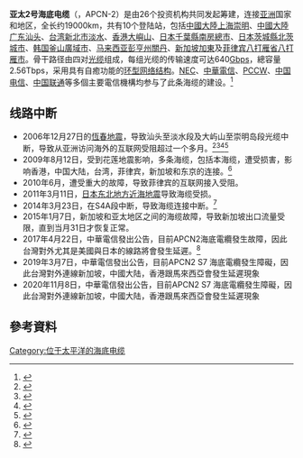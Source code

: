 '''亚太2号海底电缆'''（{{lang|en|Asia Pacific Cable Network-2}}，APCN-2）是由26个投资机构共同发起筹建，连接[[亚洲|亚洲]]国家和地区，全长约19000km，共有10个登陆站，包括[[中华人民共和国|中國大陸]][[上海|上海]][[崇明|崇明]]、[[中國大陸|中國大陸]][[广东|广东]][[汕头|汕头]]、[[中華民國|台湾]][[新北市|新北市]][[淡水區|淡水]]、[[香港|香港]][[大嶼山|大嶼山]]、[[日本|日本]][[千葉縣|千葉縣]][[南房總市|南房總市]]、[[日本|日本]][[茨城縣|茨城縣]][[北茨城市|北茨城市]]、[[韩国|韩国]][[釜山廣域市|釜山廣域市]]、[[马来西亚|马来西亚]][[彭亨州|彭亨州]][[關丹|關丹]]、[[新加坡|新加坡]][[加東|加東]]及[[菲律宾|菲律宾]][[八打雁省|八打雁省]][[八打雁市|八打雁市]]。骨干路径由四对[[光缆|光缆]]组成，每组光缆的传输速度可达640[[Gbps|Gbps]]，總容量2.56Tbps，采用具有自癒功能的[[环型网络结构|环型网络结构]]。[[NEC|NEC]]、[[中華電信|中華電信]]、[[PCCW|PCCW]]、[[中国电信|中国电信]]、[[中国联通|中国联通]]等多個主要電信機構均参与了此条海缆的建设。<ref>{{cite web |url=http://tt.acesuppliers.com/meg/meg_1_0240234282005114814248147_3044.html |title=存档副本 |accessdate=2014-05-09 |deadurl=yes |archiveurl=https://archive.is/20140509012321/http://tt.acesuppliers.com/meg/meg_1_0240234282005114814248147_3044.html |archivedate=2014-05-09 }}</ref>

==线路中断==
*2006年12月27日的[[2006年恆春地震|恆春地震]]，导致汕头至淡水段及大屿山至崇明岛段光缆中断，导致从亚洲访问海外的互联网受阻超过一个多月。<ref>{{Cite web |url=http://thestar.com.my/news/story.asp?file=%2F2006%2F12%2F27%2Fnation%2F20061227130149&sec=nation |title=Internet Access to overseas website disrupted |accessdate=2017-09-10 |archive-date=2007-02-20 |archive-url=https://web.archive.org/web/20070220130015/http://thestar.com.my/news/story.asp?file=%2F2006%2F12%2F27%2Fnation%2F20061227130149&sec=nation |dead-url=no }}</ref><ref>{{Cite web |url=http://www.sunstar.com.ph/static/net/2006/12/28/communications.cut.off.after.earthquake.strikes.taiwan.html |title=Communications cut off after earthquake strikes Taiwan |accessdate=2015-07-09 |archive-date=2007-01-03 |archive-url=https://web.archive.org/web/20070103074507/http://www.sunstar.com.ph/static/net/2006/12/28/communications.cut.off.after.earthquake.strikes.taiwan.html |dead-url=no }}</ref><ref>{{Cite web |url=http://www.channelnewsasia.com/stories/singaporelocalnews/view/249388/1/.html |title=Internet access in Singapore severely affected by Taiwan quake |accessdate=2015-07-09 |archive-date=2009-09-29 |archive-url=https://web.archive.org/web/20090929223014/http://www.channelnewsasia.com/stories/singaporelocalnews/view/249388/1/.html |dead-url=no }}</ref><ref>{{Cite web |url=http://www.hkcolo.com/news/newsletter_files/Taiwan%20earthquake%20_chi_rev1.pdf |title=存档副本 |accessdate=2015-07-09 |archive-date=2016-03-03 |archive-url=https://web.archive.org/web/20160303213603/http://www.hkcolo.com/news/newsletter_files/Taiwan%20earthquake%20_chi_rev1.pdf |dead-url=no }}</ref>
*2009年8月12日，受到花莲地震影响，多条海缆，包括本海缆，遭受损害，影响香港，中国大陆，台湾，菲律宾，新加坡和东京的连接。<ref>{{cite web|title=电信称六成通信已恢复 海缆断裂点已勘明--时政--人民网|url=http://politics.people.com.cn/GB/1026/9888100.html|accessdate=2015-07-09|archive-date=2016-03-04|archive-url=https://web.archive.org/web/20160304083853/http://politics.people.com.cn/GB/1026/9888100.html|dead-url=no}}</ref>
*2010年6月，遭受重大的故障，导致菲律宾的互联网接入受阻。
*2011年3月11日，[[2011年日本东北地方太平洋近海地震|日本东北地方近海地震]]导致海缆受损。
*2014年3月23日，在S4A段中断，导致海缆连接中断。<ref>{{cite web |last=Umbao |first=Ed |url=http://philnews.ph/2014/04/01/pldt-explains-internet-speed-problems-in-the-philippines-from-march-28-onwards/ |title=PLDT Explains Internet Speed Problems in the Philippines From March 28 Onwards |publisher=Philnews.ph |date=2014-04-01 |accessdate=2014-05-09 |archive-date=2014-05-08 |archive-url=https://web.archive.org/web/20140508200645/http://philnews.ph/2014/04/01/pldt-explains-internet-speed-problems-in-the-philippines-from-march-28-onwards |dead-url=no }}</ref>
*2015年1月7日，新加坡和亚太地区之间的海缆故障，导致新加坡出口流量受限，直到当月31日才恢复正常。
*2017年4月22日，中華電信發出公告，目前APCN2海底電纜發生故障，因此台灣對外尤其是美國與日本的線路將會發生延遲。<ref>{{Cite web|url=http://www.hinet.net/notifyPage.html?id=15b933a38dd000005b54&type=0|title=因APCN2海纜障礙影響HiNet客戶連線歐美、日本部份網站之連線品質|publisher=HiNet|date=2017-04-22|accessdate=2017-04-25|archive-date=2017-04-24|archive-url=https://web.archive.org/web/20170424191055/http://www.hinet.net/notifyPage.html?id=15b933a38dd000005b54&type=0|dead-url=no}}</ref>
*2019年3月7日，中華電信發出公告，目前APCN2 S7 海底電纜發生障礙，因此台灣對外連線新加坡，中國大陆，香港跟馬來西亞會發生延遲現象
*2020年11月8日，中華電信發出公告，目前APCN2 S7 海底電纜發生障礙，因此台灣對外連線新加坡，中國大陆，香港跟馬來西亞會發生延遲現象

==參考資料==
{{Reflist|2}}

[[Category:位于太平洋的海底电缆|Category:位于太平洋的海底电缆]]